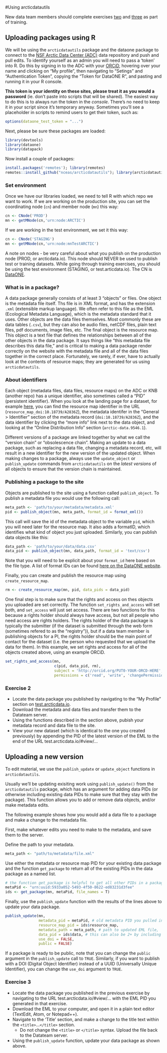 #Using arcticdatautils

New data team members should complete exercises [two](#exercise2) and [three](#exercise3) as part of training.

## Uploading packages using R

We will be using the `arcticdatautils` package and the dataone package to connect to the [NSF Arctic Data Center (ADC)](https://arcticdata.io) data repository and push and pull edits. To identify yourself as an admin you will need to pass a 'token' into R. Do this by signing in to the ADC with your [ORCiD](https://orcid.org/register), hovering over your name and clicking on "My profile", then navigating to "Setings" and "Authentication Token", copying the "Token for DataONE R", and pasting and running it in your R console.

**This token is your identity on these sites, please treat it as you would a password** (ie. don't paste into scripts that will be shared). The easiest way to do this is to always run the token in the *console*. There's no need to keep it in your script since it's temporary anyway. Sometimes you'll see a placeholder in scripts to remind users to get their token, such as:

```r
options(dataone_test_token = "...")
```

Next, please be sure these packages are loaded:
```r
library(devtools)
library(dataone)
library(datapack)
```

Now install a couple of packages:
```r
install.packages('remotes'); library(remotes)
remotes::install_github("nceas/arcticdatautils"); library(arcticdatautils)
```


### Set environment

Once we have our libraries loaded, we need to tell R with which repo we want to work. If we are working on the production site, you can set the coordinating node (`cn`) and member node (`mn`) this way:

```r
cn <- CNode('PROD')
mn <- getMNode(cn,'urn:node:ARCTIC')
```

If we are working in the test environment, we set it this way:

```r
cn <- CNode('STAGING')
mn <- getMNode(cn,'urn:node:mnTestARCTIC')
```

A note on nodes - be very careful about what you publish on the production node (PROD, or arcticdata.io). This node should NEVER be used to publish test or training datasets. While going through training exercises, you should be using the test environment (STAGING, or test.articdata.io). The CN is [DataONE](https://search.dataone.org/#data).

### What is in a package?

A data package generally consists of at least 3 "objects" or files. One object is the metadata file itself. Ths file is in XML format, and has the extension `.xml` (extensible markup language). We often refer to this file as the EML (Ecological Metadata Language), which is the metadata standard that it uses. Other objects are the data files themselves. Most commonly these are data tables (`.csv`), but they can also be audio files, netCDF files, plain text files, pdf documents, image files, etc. The final object is the resource map. This object is a text file that defines the relationships between all of the other objects in the data package. It says things like "this metadata file describes this data file," and is critical to making a data package render correctly on the website with the metadata file and all of the data files together in the correct place. Fortunately, we rarely, if ever, have to actually look at the contents of resource maps; they are generated for us using `arcticdatautils`.

### About identifiers

Each object (metadata files, data files, resource maps) on the ADC or KNB (another repo) has a unique identifier, also sometimes called a "PID" (persistent identifier). When you look at the landing page for a dataset, for example [here](https://arcticdata.io/catalog/#view/resource_map_doi:10.18739/A2836Z), you can find the resource map identifier in the URL (`resource_map_doi:10.18739/A2836Z`), the metadata identifer in the "General > Identifier" section of the metadata record (`doi:10.18739/A2836Z`), and the data identifier by clicking the "more info" link next to the data object, and looking at the "Online Distribution Info" section (`arctic-data.9546.1`).

Different versions of a package are linked together by what we call the "version chain" or "obsolescence chain". Making an update to a data package, such as replacing a data file, changing a metadata record, etc, will result in a new identifier for the new version of the updated object. When making changes to a package, always use the `update_object` or `publish_update` commands from `arcticdatautils` on the *latest versions* of all objects to ensure that the version chain is maintained.

### Publishing a package to the site

Objects are published to the site using a function called `publish_object`. To publish a metadata file you would use the following call:

```r
meta_path <- 'path/to/your/metadata/metadata.xml'
pid <- publish_object(mn, meta_path, format_id = format_eml())
```

This call will save the id of the metadata object to the variable `pid`, which you will need later for the resource map. It also adds a formatID, which identifies what kind of object you just uploaded. Similarly, you can publish data objects like this:

```r
data_path <- 'path/to/your/data/data.csv'
data_pid <- publish_object(mn, data_path, format_id = 'text/csv')
```

Note that you will need to be explicit about your `format_id` here based on the file type. A list of format IDs can be found [here on the DataONE website](https://cn.dataone.org/cn/v2/formats).

Finally, you can create and publish the resource map using `create_resource_map`.

```r
rm <- create_resource_map(mn, pid, data_pids = data_pid)
```

One final step is to make sure that the rights and access on thes objects you uploaded are set correctly. The function `set_rights_and_access` will set both, and `set_access` will just set access. There are two functions for this because a rights holder should always have access, but not all people who need access are rights holders. The rights holder of the data package is typically the submitter (if the dataset is submitted through the web form (sometimes refered to as the "registry")), but if a data team member is publishing objects for a PI, the rights holder should be the main point of contact for the dataset (i.e. the person who requested that we upload the data for them). In this example, we set rights and access for all of the objects created above, using an example ORCiD.

```r
set_rights_and_access(mn, 
                      c(pid, data_pid, rm), 
                      subject = 'http://orcid.org/PUT0-YOUR-ORCD-HERE',
                      permissions = c('read', 'write', 'changePermission'))
```

### Exercise 2 {#exercise2}

* Locate the data package you published by navigating to the "My Profile" section on [test.arcticdata.io](https://test.arcticdata.io).
* Download the metadata and data files and transfer them to the Datateam server.
* Using the functions described in the section above, pubish your metadata record and data file to the site.
* View your new dataset (which is identical to the one you created previously) by appending the PID of the latest version of the EML to the end of the URL test.arcticdata.io/#view/... 

## Uploading a new version

To edit material, we use the `publish_update` or `update_object` functions in `arcticdatautils`.

Usually we'll be updating exisiting work using `publish_update()` from the `arcticdatautils` package, which has an argument for adding data PIDs (or otherwise including existing data PIDs to make sure that they stay with the package). This function allows you to add or remove data objects, and/or make metadata edits.

The following example shows how you would add a data file to a package and make a change to the metadata file.

First, make whatever edits you need to make to the metadata, and save them to the server.

Define the path to your metadata.
```r
meta_path <- "path/to/metadata/file.xml"
```

Use either the metadata or resource map PID for your existing data package and the function `get_package` to return all of the existing PIDs in the data package as a named list.

```r
# the function get_package is helpful to get all other PIDs in a package if you know the metadata PID
metaPid <- "urn:uuid:5933a052-5493-4f50-8622-ed83231d3fee"
ids <- get_package(mn, metaPid, file_names = T)
```

Finally, use the `publish_update` function with the results of the lines above to update your data package.

```r
publish_update(mn,
               metadata_pid = metaPid, # old metadata PID you pulled in originally. Alternatively could paste in the string:  "urn:uuid:a592a9a2-547c-48ee-bff2-add133aa64ee"
               resource_map_pid = ids$resource_map,
               metadata_path = meta_path, # path to updated EML file,
               data_pid = ids$data, # this can also be 2+ by including the PIDs in a vector c(pid1, pid2,pid3)
               use_doi = FALSE,
               public = FALSE)
```

If a package is ready to be public, note that you can change the `public` argument in the `publish_update` call to `TRUE`. Similarly, if you want to publish with a DOI (Digital Object Identifier) instead of a UUID (Universally Unique Identifier), you can change the `use_doi` argument to `TRUE`.

### Exercise 3 {#exercise3}

* Locate the data package you published in the previous exercise by navigating to the URL test.arcticdata.io/#view/... with the EML PID you generated in that exercise. 
* Download the EML to your computer, and open it in a plain text editor (TextEdit, Atom, or Notepad++).
* Navigate to the 'Title' section, and make a change to the title text within the `<title>`...`</title>` section. 
    + Do not change the `<title>` or `</title>` syntax. Upload the file back to the Datateam server. 
* Using the `publish_update` function, update your data package as shown above.





